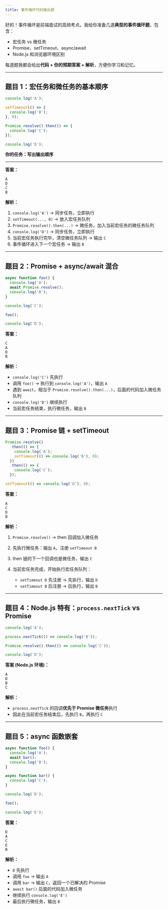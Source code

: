 ```yaml
---
title: 事件循环代码输出题
---
```


好的！事件循环是前端面试的高频考点。我给你准备几道**典型的事件循环题**，包含：

* 宏任务 vs 微任务
* Promise、setTimeout、async/await
* Node.js 和浏览器环境区别

每道题我都会给出**代码 + 你的预期答案 + 解析**，方便你学习和记忆。

---

## 题目 1：宏任务和微任务的基本顺序

```js
console.log('A');

setTimeout(() => {
  console.log('B');
}, 0);

Promise.resolve().then(() => {
  console.log('C');
});

console.log('D');
```

**你的任务：写出输出顺序**

---

**答案：**

```
A
D
C
B
```

**解析：**

1. `console.log('A')` → 同步任务，立即执行
2. `setTimeout(..., 0)` → 放入宏任务队列
3. `Promise.resolve().then(...)` → 微任务，加入当前宏任务的微任务队列
4. `console.log('D')` → 同步任务，立即执行
5. 当前宏任务执行完毕，清空微任务队列 → 输出 `C`
6. 事件循环进入下一个宏任务 → 输出 `B`

---

## 题目 2：Promise + async/await 混合

```js
async function foo() {
  console.log('A');
  await Promise.resolve();
  console.log('B');
}

console.log('C');

foo();

console.log('D');
```

**答案：**

```
C
A
D
B
```

**解析：**

* `console.log('C')` 先执行
* 调用 `foo()` → 执行到 `console.log('A')`，输出 `A`
* 遇到 `await`，相当于 `Promise.resolve().then(...)`，后面的代码加入微任务队列
* `console.log('D')` 继续执行
* 当前宏任务结束，执行微任务，输出 `B`

---

## 题目 3：Promise 链 + setTimeout

```js
Promise.resolve()
  .then(() => {
    console.log('A');
    setTimeout(() => console.log('B'), 0);
  })
  .then(() => {
    console.log('C');
  });

setTimeout(() => console.log('D'), 0);
```

**答案：**

```
A
C
D
B
```

**解析：**

1. `Promise.resolve()` → then 回调加入微任务
2. 先执行微任务：输出 `A`，注册 `setTimeout B`
3. then 链的下一个回调也是微任务，输出 `C`
4. 当前宏任务完成，开始执行宏任务队列：

   * `setTimeout D` 先注册 → 先执行，输出 `D`
   * `setTimeout B` 后注册 → 后执行，输出 `B`

---

## 题目 4：Node.js 特有：`process.nextTick` vs Promise

```js
console.log('A');

process.nextTick(() => console.log('B'));

Promise.resolve().then(() => console.log('C'));

console.log('D');
```

**答案 (Node.js 环境)：**

```
A
D
B
C
```

**解析：**

* `process.nextTick` 的回调**优先于 Promise 微任务**执行
* 因此在当前宏任务结束后，先执行 `B`，再执行 `C`

---

## 题目 5：async 函数嵌套

```js
async function foo() {
  console.log('A');
  await bar();
  console.log('B');
}

async function bar() {
  console.log('C');
}

console.log('D');

foo();

console.log('E');
```

**答案：**

```
D
A
C
E
B
```

**解析：**

* `D` 先执行
* 调用 `foo` → 输出 `A`
* 调用 `bar` → 输出 `C`，返回一个已解决的 Promise
* `await bar()` 后面的代码加入微任务
* 继续执行 `console.log('E')`
* 最后执行微任务，输出 `B`

